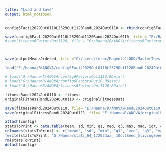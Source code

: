 ```yaml
---
title: "Load and Save"
output: html_notebook
---
```


```r
config6FactL2029Out0110L2529Out1120RandL2024Out0110 <- rbind(config6FactL0009Out10L0509Out1120, newConfig)

save(config6FactL2029Out0110L2529Out1120RandL2024Out0110, file = "E:/Hanna/R/ANOVA/config6FactL2029Out0110L2529Out1120RandL2024Out0110.RData") 
#save(fitness6FactorsOut1120, file = "G:/Hanna/R/ANOVA/fitness6FactorsOut1120.RData") 



save(outputMeansOrdered, file ="C:/Users/feroc/MagentaCLOUD/MasterThesis/config6FactL2029Out0120RandAndMaxL2029Out0110_OutputMeansOrderedByNotNullValues.RData")

```

```r
load("E:/Hanna/R/ANOVA/config6FactL2029Out0110L2529Out1120RandL2024Out0110.RData")

# load("G:/Hanna/R/ANOVA/config6FactorsOut1120.RData")
# load("G:/Hanna/R/ANOVA/config6FactorsOut10.RData")
# load("G:/Hanna/R/ANOVA/fitness6FactorsOut1120.RData")

```

```r
fitnessRandL2024Out0110 <- fitness
originalFitnessRandL2024Out0110 <- originalFitnessData

save(fitnessRandL2024Out0110, file= "E:/Hanna/R/ANOVA/RandL2024Out0110.RData")
save(originalFitnessRandL2024Out0110, file= "E:/Hanna/R/ANOVA/originalFitnessRandL2024Out0110.RData")
```


```r
attach(config)
statsToPrint <- data.table(mean, sd, min, q1, med, q3, max, mad, iqr, cv, skewness, se.skewness, kurtosis, notNullValues, simulationSteps)
colnames(statsToPrint) <- c("mean", "sd", "min", "q1", "med", "q3", "max", "mad", "iqr", "cv", "skewness", "se.skewness", "kurtosis", "notNullValues", "simulationSteps")
fwrite(statsToPrint, "G:/Hanna/stats_64_172023aa_ 10outSeed_5livingSeed.csv")
rm(statsToPrint)
detach(config)
```
